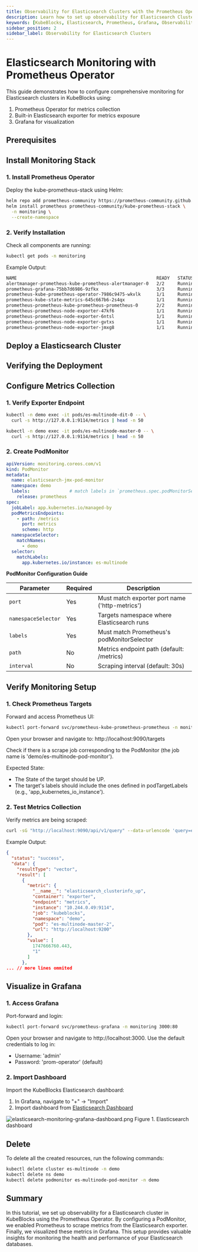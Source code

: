 ```yaml
---
title: Observability for Elasticsearch Clusters with the Prometheus Operator
description: Learn how to set up observability for Elasticsearch Clusters in KubeBlocks using the Prometheus Operator. Configure monitoring and visualize metrics with Grafana.
keywords: [KubeBlocks, Elasticsearch, Prometheus, Grafana, Observability, Metrics]
sidebar_position: 2
sidebar_label: Observability for Elasticsearch Clusters
---
```



# Elasticsearch Monitoring with Prometheus Operator

This guide demonstrates how to configure comprehensive monitoring for Elasticsearch clusters in KubeBlocks using:

1. Prometheus Operator for metrics collection
2. Built-in Elasticsearch exporter for metrics exposure
3. Grafana for visualization

## Prerequisites


<Prerequisites />

## Install Monitoring Stack

### 1. Install Prometheus Operator
Deploy the kube-prometheus-stack using Helm:

```bash
helm repo add prometheus-community https://prometheus-community.github.io/helm-charts
helm install prometheus prometheus-community/kube-prometheus-stack \
  -n monitoring \
  --create-namespace
```

### 2. Verify Installation
Check all components are running:
```bash
kubectl get pods -n monitoring
```

Example Output:
```bash
NAME                                                     READY   STATUS    RESTARTS   AGE
alertmanager-prometheus-kube-prometheus-alertmanager-0   2/2     Running   0          114s
prometheus-grafana-75bb7d6986-9zfkx                      3/3     Running   0          2m
prometheus-kube-prometheus-operator-7986c9475-wkvlk      1/1     Running   0          2m
prometheus-kube-state-metrics-645c667b6-2s4qx            1/1     Running   0          2m
prometheus-prometheus-kube-prometheus-prometheus-0       2/2     Running   0          114s
prometheus-prometheus-node-exporter-47kf6                1/1     Running   0          2m1s
prometheus-prometheus-node-exporter-6ntsl                1/1     Running   0          2m1s
prometheus-prometheus-node-exporter-gvtxs                1/1     Running   0          2m1s
prometheus-prometheus-node-exporter-jmxg8                1/1     Running   0          2m1s
```


## Deploy a Elasticsearch Cluster


<CreateCluster />

## Verifying the Deployment


<VerifyCluster />

## Configure Metrics Collection

### 1. Verify Exporter Endpoint

```bash
kubectl -n demo exec -it pods/es-multinode-dit-0 -- \
  curl -s http://127.0.0.1:9114/metrics | head -n 50

kubectl -n demo exec -it pods/es-multinode-master-0 -- \
  curl -s http://127.0.0.1:9114/metrics | head -n 50
```

### 2. Create PodMonitor
```yaml
apiVersion: monitoring.coreos.com/v1
kind: PodMonitor
metadata:
  name: elasticsearch-jmx-pod-monitor
  namespace: demo
  labels:               # match labels in `prometheus.spec.podMonitorSelector`
    release: prometheus
spec:
  jobLabel: app.kubernetes.io/managed-by
  podMetricsEndpoints:
    - path: /metrics
      port: metrics
      scheme: http
  namespaceSelector:
    matchNames:
      - demo
  selector:
    matchLabels:
      app.kubernetes.io/instance: es-multinode
```
**PodMonitor Configuration Guide**

| Parameter | Required | Description |
|-----------|----------|-------------|
| `port` | Yes | Must match exporter port name ('http-metrics') |
| `namespaceSelector` | Yes | Targets namespace where Elasticsearch runs |
| `labels` | Yes | Must match Prometheus's podMonitorSelector |
| `path` | No | Metrics endpoint path (default: /metrics) |
| `interval` | No | Scraping interval (default: 30s) |


## Verify Monitoring Setup

### 1. Check Prometheus Targets
Forward and access Prometheus UI:

```bash
kubectl port-forward svc/prometheus-kube-prometheus-prometheus -n monitoring 9090:9090
```
Open your browser and navigate to:
http://localhost:9090/targets

Check if there is a scrape job corresponding to the PodMonitor (the job name is 'demo/es-multinode-pod-monitor').

Expected State:
- The State of the target should be UP.
- The target's labels should include the ones defined in podTargetLabels (e.g., 'app_kubernetes_io_instance').

### 2. Test Metrics Collection
Verify metrics are being scraped:
```bash
curl -sG "http://localhost:9090/api/v1/query" --data-urlencode 'query=elasticsearch_clusterinfo_up{job="kubeblocks"}' | jq
```

Example Output:
```json
{
  "status": "success",
  "data": {
    "resultType": "vector",
    "result": [
      {
        "metric": {
          "__name__": "elasticsearch_clusterinfo_up",
          "container": "exporter",
          "endpoint": "metrics",
          "instance": "10.244.0.49:9114",
          "job": "kubeblocks",
          "namespace": "demo",
          "pod": "es-multinode-master-2",
          "url": "http://localhost:9200"
        },
        "value": [
          1747666760.443,
          "1"
        ]
      },
... // more lines ommited
```
## Visualize in Grafana

### 1. Access Grafana
Port-forward and login:

```bash
kubectl port-forward svc/prometheus-grafana -n monitoring 3000:80
```
Open your browser and navigate to http://localhost:3000. Use the default credentials to log in:
- Username: 'admin'
- Password: 'prom-operator' (default)

### 2. Import Dashboard
Import the KubeBlocks Elasticsearch dashboard:

1. In Grafana, navigate to "+" → "Import"
2. Import dashboard from [Elasticsearch Dashboard](https://raw.githubusercontent.com/apecloud/kubeblocks-addons/refs/heads/main/addons/elasticsearch/dashboards/elasticsearch.json)

![elasticsearch-monitoring-grafana-dashboard.png](/img/docs/en/elasticsearch-monitoring-grafana-dashboard.png)
Figure 1. Elasticsearch dashboard


## Delete
To delete all the created resources, run the following commands:
```bash
kubectl delete cluster es-multinode -n demo
kubectl delete ns demo
kubectl delete podmonitor es-multinode-pod-monitor -n demo
```

## Summary
In this tutorial, we set up observability for a Elasticsearch cluster in KubeBlocks using the Prometheus Operator.
By configuring a PodMonitor, we enabled Prometheus to scrape metrics from the Elasticsearch exporter.
Finally, we visualized these metrics in Grafana. This setup provides valuable insights for monitoring the health and performance of your Elasticsearch databases.
